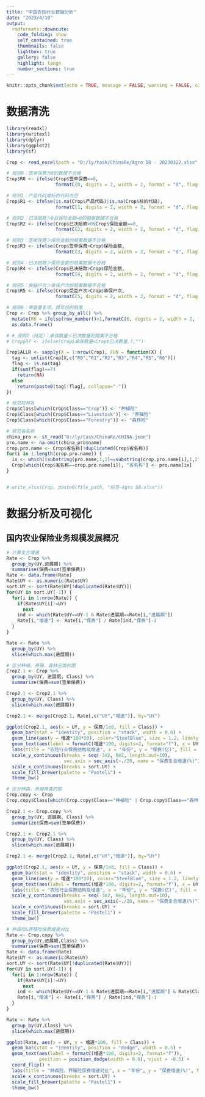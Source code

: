 ```yaml
---
title: "中国农险行业数据分析"
date: "2023/4/10"
output:
  rmdformats::downcute:
    code_folding: show
    self_contained: true
    thumbnails: false
    lightbox: true
    gallery: false
    highlight: tango
    number_sections: true
---
```


```r
knitr::opts_chunk$set(echo = TRUE, message = FALSE, warning = FALSE, cache = TRUE, echo=FALSE)
```

# 数据清洗

```r
library(readxl)
library(writexl) 
library(dplyr)
library(ggplot2)
library(sf)
```

```r
Crop <- read_excel(path = "D:/ly/task/ChinaRe/Agro DB - 20230322.xlsx", sheet = "db")

# 规则0：签单保费为0的数据不合格
Crop$R0 <- ifelse(Crop$签单保费==0,
                  formatC(0, digits = 2, width = 2, format = "d", flag = "0"),NA)

# 规则1：产品代码或标的代码为空
Crop$R1 <- ifelse(is.na(Crop$产品代码)|is.na(Crop$标的代码),
                  formatC(1, digits = 2, width = 2, format = "d", flag = "0"),NA)

# 规则2：已决赔款＞0且保险金额=0的赔案数据不合格
Crop$R2 <- ifelse(Crop$已决赔款>0&Crop$保险金额==0,
                  formatC(2, digits = 2, width = 2, format = "d", flag = "0"),NA)

# 规则3：签单保费＞保险金额的赔案数据不合格
Crop$R3 <- ifelse(Crop$签单保费>Crop$保险金额,
                  formatC(3, digits = 2, width = 2, format = "d", flag = "0"),NA)

# 规则4：已决赔款＞保险金额的赔案数据不合格
Crop$R4 <- ifelse(Crop$已决赔款>Crop$保险金额,
                  formatC(4, digits = 2, width = 2, format = "d", flag = "0"),NA)

# 规则5：受益户次＞承保户次的赔案数据不合格
Crop$R5 <- ifelse(Crop$受益户次>Crop$承保户次,
                  formatC(5, digits = 2, width = 2, format = "d", flag = "0"),NA)

# 规则6：筛查重复项，跨年份的赔案
Crop <- Crop %>% group_by_all() %>%
  mutate(R6 = ifelse(row_number()>1,formatC(6, digits = 2, width = 2, format = "d", flag = "0"),NA)) %>%
  as.data.frame()

# # 规则7（待定）：承保数量＜已决数量的赔案不合格
# Crop$R7 <- ifelse(Crop$承保数量<Crop$已决数量,7,"")

Crop$ALLR <- sapply(X = 1:nrow(Crop), FUN = function(X) {
  tag <- unlist(Crop[X,c("R0","R1","R2","R3","R4","R5","R6")])
  flag <- is.na(tag)
  if(sum(flag)==7)
    return(NA)
  else
    return(paste0(tag[!flag], collapse="-"))
})

# 规范险种名
Crop$Class[which(Crop$Class=="Crop")] <- "种植险"
Crop$Class[which(Crop$Class=="Livestock")] <- "养殖险"
Crop$Class[which(Crop$Class=="Forestry")] <- "森林险"

# 规范省名称
china_pro <- st_read("D:/ly/task/ChinaRe/CHINA.json")
pro.name <- na.omit(china_pro$name)
crop.pro.name <- Crop$省名称[!duplicated(Crop$省名称)]
for(i in 1:length(crop.pro.name)) {
  ix <- which((substring(pro.name,1,2)==substring(crop.pro.name[i],1,2)))
  Crop[which(Crop$省名称==crop.pro.name[i]), "省名称"] <- pro.name[ix]
}


# write_xlsx(Crop, paste0(file_path, "标签-Agro DB.xlsx"))
```

# 数据分析及可视化

## 国内农业保险业务规模发展概况

```r
# 计算复合增速
Rate <- Crop %>%
  group_by(UY,进展期) %>%
  summarise(保费=sum(签单保费))
Rate <- data.frame(Rate)
Rate$UY <- as.numeric(Rate$UY)
sort.UY <- sort(Rate$UY[!duplicated(Rate$UY)])
for(UY in sort.UY[-1]) {
  for(i in 1:nrow(Rate)) {
    if(Rate$UY[i]!=UY)
      next
    ind <- which(Rate$UY==UY-1 & Rate$进展期==Rate[i,"进展期"])
    Rate[i,"增速"] <- Rate[i,"保费"] / Rate[ind,"保费"]-1
  }
}

Rate <- Rate %>%
  group_by(UY) %>%
  slice(which.max(进展期))

# 区分种植、养殖、森林三类的图
Crop2.1 <- Crop %>%
  group_by(UY, 进展期, Class) %>%
  summarize(保费=sum(签单保费))

Crop2.1 <- Crop2.1 %>%
  group_by(UY, Class) %>%
  slice(which.max(进展期))

Crop2.1 <- merge(Crop2.1, Rate[,c("UY","增速")], by="UY")

ggplot(Crop2.1, aes(x = UY, y = 保费/1e8, fill = Class)) +
  geom_bar(stat = "identity", position = "stack", width = 0.6) +
  geom_line(aes(y = 增速*100*20), color="SteelBlue", size = 1.2, linetype = "dashed") +
  geom_text(aes(label = formatC(增速*100, digits=2, format="f"), x = UY, y = 增速*100*20), colour="black")+
  labs(title = "农险行业保费结构及增速", x = "年份", y = "保费(亿)", fill = "险种") +
  scale_y_continuous(breaks = seq(-3e2, 6e2, length.out=10),
                     sec.axis = sec_axis(~./20, name = "保费复合增速(%)")) +
  scale_x_continuous(breaks = sort.UY) +
  scale_fill_brewer(palette = "Pastel1") +
  theme_bw()

# 区分种森、养殖两类的图
Crop.copy <- Crop
Crop.copy$Class[which(Crop.copy$Class=="种植险" | Crop.copy$Class=="森林险")] <- "种植&森林险"

Crop2.1 <- Crop.copy %>%
  group_by(UY, 进展期, Class) %>%
  summarize(保费=sum(签单保费))

Crop2.1 <- Crop2.1 %>%
  group_by(UY, Class) %>%
  slice(which.max(进展期))

Crop2.1 <- merge(Crop2.1, Rate[,c("UY","增速")], by="UY")

ggplot(Crop2.1, aes(x = UY, y = 保费/1e8, fill = Class)) +
  geom_bar(stat = "identity", position = "stack", width = 0.6) +
  geom_line(aes(y = 增速*100*20), color="SteelBlue", size = 1.2, linetype = "dashed") +
  geom_text(aes(label = formatC(增速*100, digits=2, format="f"), x = UY, y = 增速*100*20), colour="black")+
  labs(title = "农险行业保费结构及增速", x = "年份", y = "保费(亿)", fill = "险种") +
  scale_y_continuous(breaks = seq(-3e2, 6e2, length.out=10),
                     sec.axis = sec_axis(~./20, name = "保费复合增速(%)")) +
  scale_x_continuous(breaks = sort.UY) +
  scale_fill_brewer(palette = "Pastel1") +
  theme_bw()

# 种森险&养殖险保费增速对比
Rate <- Crop.copy %>%
  group_by(UY,进展期,Class) %>%
  summarise(保费=sum(签单保费))
Rate <- data.frame(Rate)
Rate$UY <- as.numeric(Rate$UY)
sort.UY <- sort(Rate$UY[!duplicated(Rate$UY)])
for(UY in sort.UY[-1]) {
  for(i in 1:nrow(Rate)) {
    if(Rate$UY[i]!=UY)
      next
    ind <- which(Rate$UY==UY-1 & Rate$进展期==Rate[i,"进展期"] & Rate$Class==Rate[i,"Class"])
    Rate[i,"增速"] <- Rate[i,"保费"] / Rate[ind,"保费"]-1
  }
}

Rate <- Rate %>%
  group_by(UY,Class) %>%
  slice(which.max(进展期))

ggplot(Rate, aes(x = UY, y = 增速*100, fill = Class)) +
  geom_bar(stat = "identity", position = "dodge", width = 0.5) +
  geom_text(aes(label = formatC(增速*100, digits=2, format="f")),
            position = position_dodge(width = 0.6), vjust = -0.5) +
  coord_flip() +
  labs(title = "种森险、养殖险保费增速对比", x = "年份", y = "保费增速(%)", fill = "险种") +
  scale_x_continuous(breaks = sort.UY) +
  scale_fill_brewer(palette = "Pastel1") +
  theme_bw()

```

```r

```
















